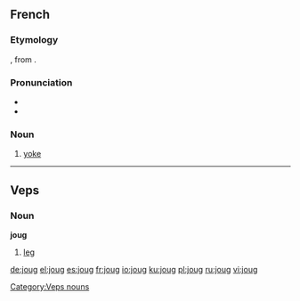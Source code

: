 ==French==

===Etymology===
{{etyl|la|fr}} {{term|iugum}}, from {{proto|Indo-European|yugóm|lang=fr}}.

===Pronunciation===
* {{IPA|/ʒu/|lang=fr}}
*{{homophones|joue|lang=fr}}

===Noun===
{{fr-noun|m}}

# [[yoke]]


----

==Veps==

===Noun===
'''joug'''

# [[leg]]

[[Category:Veps nouns]]

[[de:joug]]
[[el:joug]]
[[es:joug]]
[[fr:joug]]
[[io:joug]]
[[ku:joug]]
[[pl:joug]]
[[ru:joug]]
[[vi:joug]]